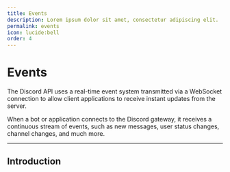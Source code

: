 ```yaml
---
title: Events
description: Lorem ipsum dolor sit amet, consectetur adipiscing elit.
permalink: events
icon: lucide:bell
order: 4
---
```

# Events

The Discord API uses a real-time event system transmitted via a WebSocket connection to allow client applications to receive instant updates from the server.

When a bot or application connects to the Discord gateway, it receives a continuous stream of events, such as new messages, user status changes, channel changes, and much more.

---

## Introduction

